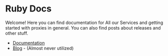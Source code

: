 # Ruby Docs

Welcome! Here you can find documentation for All our Services and getting started with proxies in general. You can also find posts about releases and other stuff.
- [Documentation](Documentation/)
- [Blog](Blog/) - (Almost never utilized)
